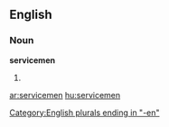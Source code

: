 ==English==

===Noun===
'''servicemen'''

# {{plural of|[[serviceman]]}}

[[Category:English plurals ending in "-en"]]

[[ar:servicemen]]
[[hu:servicemen]]